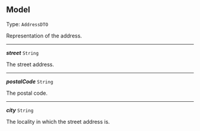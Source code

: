 


## Model

Type: `AddressDTO`

Representation of the address.



---

***street*** `String`

The street address.



---

***postalCode*** `String`

The postal code.



---

***city*** `String`

The locality in which the street address is.


